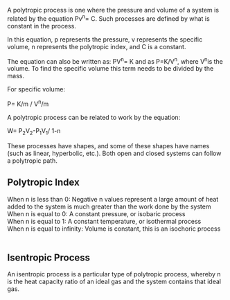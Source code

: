 A polytropic process is one where the pressure and volume of a system is related by the equation Pv<sup>n</sup>= C. Such processes are defined by what is constant in the process.

In this equation, p represents the pressure, v represents the specific volume, n represents the polytropic index, and C is a constant.

The equation can also be written as: PV<sup>n</sup>= K   and as P=K/V<sup>n</sup>, where V<sup>n</sup>is the volume. To find the specific volume this term needs to be divided by the mass.

For specific volume:
 
     
P= K/m / V<sup>n</sup>/m
    


A polytropic process can be related to work by the equation:

    
W= P<sub>2</sub>V<sub>2</sub>-P<sub>1</sub>V<sub>1</sub>/  1-n
                 
    

These processes have shapes, and some of these shapes have names (such as linear, hyperbolic, etc.). Both open and closed systems can follow a polytropic path.


== Polytropic Index ==

When n is less than 0:       Negative n values represent a large amount of heat added to the system is much greater than the work done by the                            system<br />
When n is equal to  0:       A constant pressure, or isobaric process<br />
When n is equal to  1:       A constant temperature, or isothermal process<br />
When n is equal to infinity: Volume is constant, this is an isochoric process<br /><br />

== Isentropic Process ==

An isentropic process is a particular type of polytropic process, whereby n is the heat capacity ratio of an ideal gas and the system contains that ideal gas.
